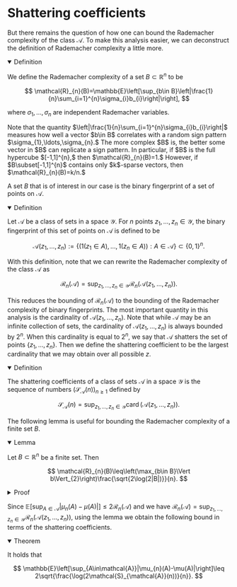 
# Shattering coefficients

But there remains the question of how one can bound the Rademacher complexity of the class $\mathcal{A}.$ To make this analysis easier, we can deconstruct the definition of Rademacher complexity a little more. 

<details open>
<summary>Definition</summary>

We define the Rademacher complexity of a set $B\subset\mathbb{R}^{n}$ to be

$$
\mathcal{R}_{n}(B)=\mathbb{E}\left[\sup_{b\in B}\left|\frac{1}{n}\sum_{i=1}^{n}\sigma_{i}b_{i}\right|\right],
$$

where $\sigma_1,\ldots,\sigma_n$ are independent Rademacher variables.
</details>


<Callout type="info">
Note that the quantity $\left|\frac{1}{n}\sum_{i=1}^{n}\sigma_{i}b_{i}\right|$ measures how well a vector $b\in B$ correlates with a random sign pattern $\sigma_{1},\ldots,\sigma_{n}.$ The more complex $B$ is, the better some vector in $B$ can replicate a sign pattern. In particular, if $B$ is the full hypercube $[-1,1]^{n},$ then $\mathcal{R}_{n}(B)=1.$ However, if $B\subset[-1,1]^{n}$ contains only $k$-sparse vectors, then $\mathcal{R}_{n}(B)=k/n.$
</Callout>


A set $B$ that is of interest in our case is the binary fingerprint of a set of points on $\mathcal{A}.$

<details open>
<summary>Definition</summary>

Let $\mathcal{A}$ be a class of sets in a space $\mathcal{Y}.$ For $n$ points $z_{1},\ldots,z_{n}\in\mathcal{Y},$ the binary fingerprint of this set of points on $\mathcal{A}$ is defined to be

$$
\mathcal{A}(z_{1},\ldots,z_{n}):=\{(1(z_{1}\in A),\ldots,1(z_{n}\in A)):A\in\mathcal{A}\}\subset\{0,1\}^{n}.
$$
</details>

With this definition, note that we can rewrite the Rademacher complexity of the class $\mathcal{A}$ as 

$$
\mathcal{R}_{n}(\mathcal{A})=\sup_{z_{1},\ldots,z_{n}\in\mathcal{Y}}\mathcal{R}_{n}(\mathcal{A}(z_{1},\ldots,z_{n})).
$$

This reduces the bounding of $\mathcal{R}_{n}(\mathcal{A})$ to the bounding of the Rademacher complexity of binary fingerprints. The most important quantity in this analysis is the cardinality of $\mathcal{A}(z_{1},\ldots,z_{n}).$ Note that while $\mathcal{A}$ may be an infinite collection of sets, the cardinality of $\mathcal{A}(z_{1},\ldots,z_{n})$ is always bounded by $2^{n}.$ When this cardinality is equal to $2^{n},$ we say that $\mathcal{A}$ shatters the set of points $\{z_{1},\ldots,z_{n}\}.$ Then we define the shattering coefficient to be the largest cardinality that we may obtain over all possible $z.$ 

<details open>
<summary>Definition</summary>

The shattering coefficients of a class of sets $\mathcal{A}$ in a space $\mathcal{Y}$ is the sequence of numbers $(\mathcal{S}_{\mathcal{A}}(n))_{n\geq1}$ defined by

$$
\mathcal{S}_{\mathcal{A}}(n)=\sup_{z_{1},\ldots,z_{n}\in\mathcal{Y}}\operatorname{card}(\mathcal{A}(z_{1},\ldots,z_{n})).
$$
</details>


The following lemma is useful for bounding the Rademacher complexity of a finite set $B.$

<details open>
<summary>Lemma</summary>

Let $B\subset\mathbb{R}^{n}$ be a finite set. Then

$$
\mathcal{R}_{n}(B)\leq\left(\max_{b\in B}\Vert b\Vert_{2}\right)\frac{\sqrt{2\log(2|B|)}}{n}.
$$
</details>

<details>
<summary>Proof</summary>

Let $\sigma_{1},\ldots,\sigma_{n}$ be independent Rademacher variables. Since $\sigma_{i}\sim\operatorname{subG}(1),$ it follows that $\frac{1}{n}\sum_{i=1}^{n}\sigma_{i}b_{i}$ is $\Vert b\Vert_{2}^{2}/n^{2}$-sub-Gaussian. Then by the maximal inequality for sub-Gaussians, we have

$$
\mathcal{R}_{n}(B)=\mathbb{E}\left[\sup_{b\in B}\left|\frac{1}{n}\sum_{i=1}^{n}\sigma_{i}b_{i}\right|\right]\leq\left(\max_{b\in B}\Vert b\Vert_{2}\right)\frac{\sqrt{2\log(2|B|)}}{n}.
$$
</details>


Since $\mathbb{E}\left[\sup_{A\in\mathcal{A}}|\mu_{n}(A)-\mu(A)|\right]\leq2\mathcal{R}_{n}(\mathcal{A})$ and we have $\mathcal{R}_{n}(\mathcal{A})=\sup_{z_{1},\ldots,z_{n}\in\mathcal{Y}}\mathcal{R}_{n}(\mathcal{A}(z_{1},\ldots,z_{n})),$ using the lemma we obtain the following bound in terms of the shattering coefficients.

<details open>
<summary>Theorem</summary>

It holds that

$$
\mathbb{E}\left[\sup_{A\in\mathcal{A}}|\mu_{n}(A)-\mu(A)|\right]\leq 2\sqrt{\frac{\log(2\mathcal{S}_{\mathcal{A}}(n))}{n}}.
$$
</details>
